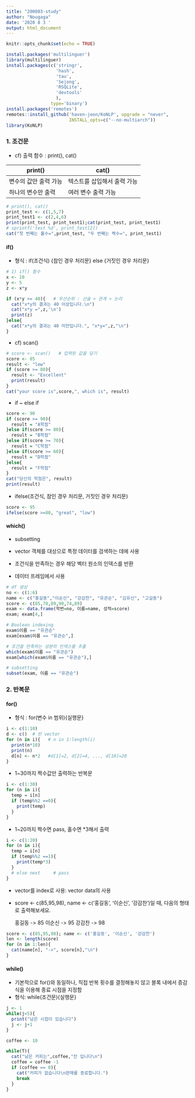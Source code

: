 ```yaml
---
title: "200803-study"
author: "Nougaga"
date: '2020 8 3 '
output: html_document
---
```


```r
knitr::opts_chunk$set(echo = TRUE)
```

```r
install.packages('multilinguer')
library(multilinguer)
install.packages(c('stringr',
                   'hash',
                   'tau',
                   'Sejong',
                   'RSQLite',
                   'devtools'
                   ),
                 type='binary')
install.packages('remotes')
remotes::install_github('haven-jeon/KoNLP', upgrade = "never", 
                        INSTALL_opts=c("--no-multiarch"))
library(KoNLP)
```

### **1. 조건문**
  + cf) 출력 함수 : print(), cat()
  
print() | cat()
------------- | ------------- 
변수의 값만 출력 가능 | 텍스트를 삽입해서 출력 가능
하나의 변수만 출력 | 여러 변수 출력 가능


```r
# print(), cat()
print_test <- c(1,5,7)
print_test1 <- c(2,4,6)
print(print_test, print_test1);cat(print_test, print_test1)
# sprintf('test %d', print_test[2])
cat("첫 번째는 홀수=",print_test, "두 번째는 짝수=", print_test1)
```

#### **if()**
  + 형식 :  if(조건식) {참인 경우 처리문}
            else {거짓인 경우 처리문}

```r
# 1) if() 함수
x <- 10
y <- 5
z <- x*y

if (x*y >= 40){   # 우선순위 : 산술 > 관계 > 논리
  cat("x*y의 결과는 40 이상입니다.\n")
  cat("x*y =",z,'\n')
  print(z)
}else{
  cat("x*y의 결과는 40 미만입니다.", "x*y=",z,"\n")
}
```
  + cf) scan()
```r
# score <- scan()   # 입력된 값을 담기
score <- 85
result <- "low"
if (score >= 80){
  result <- "Excellent"
  print(result)
}
cat("your score is",score,", which is", result)
```

  + if ~ else if

```r
score <- 90
if (score >= 90){
  result = "A학점"
}else if(score >= 80){
  result = "B학점"
}else if(score >= 70){
  result = "C학점"
}else if(score >= 60){
  result = "D학점"
}else{
  result = "F학점"
}
cat("당신의 학점은", result)
print(result)
```

  + ifelse(조건식, 참인 경우 처리문, 거짓인 경우 처리문)
  
```r
score <- 95
ifelse(score >=80, "great", "low")
```

#### **which()**
  + subsetting
  
  + vector 객체를 대상으로 특정 데이터를 검색하는 데에 사용
  + 조건식을 만족하는 경우 해당 벡터 원소의 인덱스를 반환
  + 데이터 프레임에서 사용

```r
# df 생성
no <- c(1:6)
name <- c("홍길동","이순신", "강감찬", "유관순", "김유신", "고길동")
score <- c(85,78,89,90,74,89)
exam <- data.frame(학번=no, 이름=name, 성적=score)
exam; exam[4,]

# Boolean indexing
exam$이름 == "유관순"
exam[exam$이름 == "유관순",]

# 조건을 만족하는 성분의 인덱스를 추출
which(exam$이름 == "유관순")
exam[which(exam$이름 == "유관순"),]

# subsetting
subset(exam, 이름 == "유관순")
```
### **2. 반복문**
#### **for()**
  + 형식 : for(변수 in 범위){실행문}
  
```r
i <- c(1:10)
d <- c()  # 빈 vector
for (n in i){   # n in 1:length(i)
  print(n*10)
  print(n)
  d[n] <- n*2   #d[1]=2, d[2]=4, ..., d[10]=20
}
```

  + 1~30까지 짝수값만 출력하는 반복문
  
```r
i <- c(1:30)
for (n in i){
  temp = i[n]
  if (temp%%2 ==0){
    print(temp)
  }
}
```

  + 1~20까지 짝수면 pass, 홀수면 *3해서 출력
```r
i <- c(1:20)
for (n in i){
  temp = i[n]
  if (temp%%2 ==1){
    print(temp*3)
  }
  # else next     # pass
}
```

  + vector를 index로 사용: vector data의 사용
  + score <- c(85,95,98), name <- c('홍길동', '이순신', '강감찬')일 때, 다음의 형태로 출력해보세요.
  
    홍길동 -> 85
    이순신 -> 95
    강감찬 -> 98

```r
score <- c(85,95,98); name <- c('홍길동', '이순신', '강감찬')
len <- length(score)
for (n in 1:len){
  cat(name[n], "->", score[n],"\n")
}
```



#### **while()**
  + 기본적으로 for()와 동일하나, 직접 반복 횟수를 결정해놓지 않고 블록 내에서 증감식을 이용해 종료 시점을 지정함
  + 형식: while(조건문){실행문}


```r
j <- 1
while(j<5){
  print("남은 시험이 있습니다")
  j <- j+1
}
```
```r
coffee <- 10

while(T){
  cat("남은 커피는",coffee,"잔 입니다\n")
  coffee = coffee -1
  if (coffee == 0){
    cat("커피가 없습니다\n판매를 종료합니다.")
    break
  }
}
```





